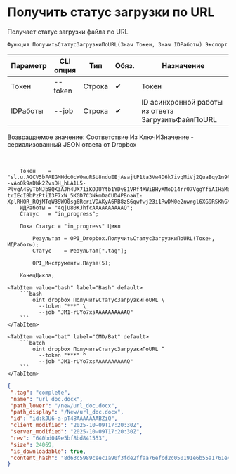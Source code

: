 ﻿---
sidebar_position: 6
description: Получить статус загрузки по URL и другие функции для работы с Dropbox в Открытом пакете интеграций - бесплатной open-source библиотеке интеграций для 1С:Предприятие 8, OneScript и CLI
keywords: [1C, 1С, 1С:Предприятие, 1С:Предприятие 8.3, API, Интеграция, Сервисы, Обмен, OneScript, CLI, Dropbox]
---


# Получить статус загрузки по URL
 Получает статус загрузки файла по URL



`Функция ПолучитьСтатусЗагрузкиПоURL(Знач Токен, Знач IDРаботы) Экспорт`

  | Параметр | CLI опция | Тип | Обяз. | Назначение |
  |-|-|-|-|-|
  | Токен | --token | Строка | &#x2714; | Токен |
  | IDРаботы | --job | Строка | &#x2714; | ID асинхронной работы из ответа ЗагрузитьФайлПоURL |

  
  Возвращаемое значение:   Соответствие Из КлючИЗначение - сериализованный JSON ответа от Dropbox

<br/>



```bsl title="Пример использования для 1С:Предприятие/OneScript"
    Токен    = "sl.u.AGCV5bFAEGMHdc0cW0wuRSU8nduEEjAsajtP1ta3Vw4D6k7ivqMiVj2QuaBqy1n9RZhUrftIcKDKh8XtftjcKoA4KBUyY3W5fiUANoMPG6j3Q7Cj--vAoOk9aDWk2ZvsDH_hLA1L5-PlvgA4SyTbNJb8QK3AJh4UX71iKOJUYtb1YDy81VRf4XWiBHyXMoD14rr07VggYfiAIHaMpgJUxkwVSGbiPxD7UlBK8zJC5kwOJqBss7pc5i7Tslne5nt2fno80MmEV_EJoi75M5kpCP2CdLEdChfFLwFNADZq6ox3OGxJ4d8TFI6aZ7Ue1yGJd67Ye2LJ3GnmpkdcKyH1Ovh_sV4slW46OLh1dJQbFdNrgILYXHaoJJrMDJodn6YR8cTWmWQ7IIlw-trIEcIBbPzPtiI3F7xW_5KGD7C3NkmDaCUD4PBnaWI-XplRHQR_RQjMTqW3SWO0sg6RcriVDAKyA6RB8zS6qwfwj23i1RwDM0e2nwrgl6XG9RSKhGYHy1jj2d_YAU9vxw61x2VFF1ILNS7833SYZ5kIDrjjhqUeKD5MoCAz6YxyE0xfSZhRZ4B8ONLeSf6SOOYVSKLi4DxMxurzFC90j0u6KFVsdYiUfeoTXarehRMafAbSnszOJcXQqevbDfsGKtbbHFQUyCaoUkia90jKnIB5W1q2Ksp1QKUcKudSiCPRT7DPRXE1LGK2WsjfmdMJyqbBSb86Yfa0ZJ8i0QT...";
    ИДРаботы = "4qjU80KJhfcAAAAAAAAAAQ";
    Статус   = "in_progress";

    Пока Статус = "in_progress" Цикл

        Результат = OPI_Dropbox.ПолучитьСтатусЗагрузкиПоURL(Токен, ИДРаботы);
        Статус    = Результат[".tag"];

        OPI_Инструменты.Пауза(5);

    КонецЦикла;
```
    

 <Tabs>
  
    <TabItem value="bash" label="Bash" default>
        ```bash
            oint dropbox ПолучитьСтатусЗагрузкиПоURL \
              --token "***" \
              --job "JM1-rUYo7xsAAAAAAAAAAQ"
        ```
    </TabItem>
  
    <TabItem value="bat" label="CMD/Bat" default>
        ```batch
            oint dropbox ПолучитьСтатусЗагрузкиПоURL ^
              --token "***" ^
              --job "JM1-rUYo7xsAAAAAAAAAAQ"
        ```
    </TabItem>
</Tabs>


```json title="Результат"
{
 ".tag": "complete",
 "name": "url_doc.docx",
 "path_lower": "/new/url_doc.docx",
 "path_display": "/New/url_doc.docx",
 "id": "id:kJU6-a-pT48AAAAAAABZiQ",
 "client_modified": "2025-10-09T17:20:30Z",
 "server_modified": "2025-10-09T17:20:30Z",
 "rev": "640bd049e5bf8bd841553",
 "size": 24069,
 "is_downloadable": true,
 "content_hash": "8d63c5989ceec1a90f3fde2ffaa76efcd2c050191e6b55a1761e4e352590bd8c"
}
```
